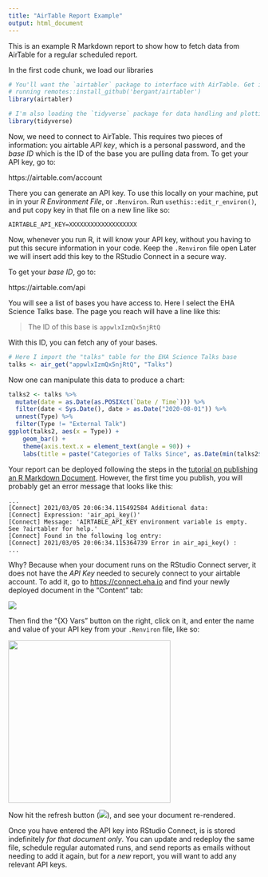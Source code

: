 ```yaml
---
title: "AirTable Report Example"
output: html_document
---
```


This is an example R Markdown report to show how to fetch data from AirTable
for a regular scheduled report.  

In the first code chunk, we load our libraries

```r
# You'll want the `airtabler` package to interface with AirTable. Get it by
# running remotes::install_github('bergant/airtabler')
library(airtabler) 

# I'm also loading the `tidyverse` package for data handling and plotting tools
library(tidyverse)
```

Now, we need to connect to AirTable. This requires two pieces of information:
you airtable _API key_, which is a personal password, and the _base ID_ which
is the ID of the base you are pulling data from.  To get your API key, go to:

https://airtable.com/account

There you can generate an API key.  To use this locally on your machine,
put in in your _R Environment File_, or `.Renviron`. Run `usethis::edit_r_environ()`,
and put copy key in that file on a new line like so:

    AIRTABLE_API_KEY=XXXXXXXXXXXXXXXXXXX
    
Now, whenever you run R, it will know your API key, without you having to put
this secure information in your code. Keep the `.Renviron` file open
Later we will insert add this key to the RStudio Connect in a secure way.

To get your _base ID_, go to:

https://airtable.com/api

You will see a list of bases you have access to.  Here I select the EHA Science
Talks base. The page you reach will have a line like this:

> The ID of this base is `appwlxIzmQx5njRtQ`

With this ID, you can fetch any of your bases.

```r
# Here I import the "talks" table for the EHA Science Talks base
talks <- air_get("appwlxIzmQx5njRtQ", "Talks")
```

Now one can manipulate this data to produce a chart:

```r
talks2 <- talks %>% 
  mutate(date = as.Date(as.POSIXct(`Date / Time`))) %>% 
  filter(date < Sys.Date(), date > as.Date("2020-08-01")) %>% 
  unnest(Type) %>% 
  filter(Type != "External Talk")
ggplot(talks2, aes(x = Type)) +
    geom_bar() +
    theme(axis.text.x = element_text(angle = 90)) + 
    labs(title = paste("Categories of Talks Since", as.Date(min(talks2$date))))
```

Your report can be deployed following the steps in the [tutorial on publishing an
R Markdown Document](https://docs.rstudio.com/how-to-guides/users/basic/publish-rmd/).
However, the first time you publish, you will probably get an error message that
looks like this:

```
...
[Connect] 2021/03/05 20:06:34.115492584 Additional data:
[Connect] Expression: 'air_api_key()'
[Connect] Message: 'AIRTABLE_API_KEY environment variable is empty. See ?airtabler for help.'
[Connect] Found in the following log entry:
[Connect] 2021/03/05 20:06:34.115364739 Error in air_api_key() : 
...
```

Why? Because when your document runs on the RStudio Connect server, it does not
have the _API Key_ needed to securely connect to your airtable account. To add
it, go to <https://connect.eha.io> and find your newly deployed document in the
"Content" tab:

![](content-table-airtable-ex.png)

Then find the "{X} Vars" button on the right, click on it, and enter the name
and value of your API key from your `.Renviron` file, like so:

![](vars-tab-airtable-ex.png){width=325px}

Now hit the refresh button (![](refresh.png)), and see your document re-rendered.

Once you have entered the API key into RStudio Connect, is is stored indefinitely
_for that document only_. You can update and redeploy the same file, schedule
regular automated runs, and send reports as emails without needing to  add it again,
but for a _new_ report, you will want to add any relevant API keys.

